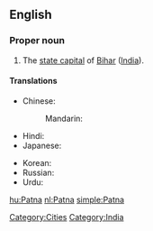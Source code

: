 ==English==
{{wikipedia}}

===Proper noun===
{{en-proper noun}}

# The [[state capital]] of [[Bihar]] ([[India]]).

====Translations====
{{trans-top|state capital of Bihar, India}}
* Chinese:
*: Mandarin: {{t|zh|巴特那|tr=Bātènà|sc=Hani}}
* Hindi: {{t|hi|पटना|tr=Paṭnā|sc=Deva}}
* Japanese: {{t|ja|パトナ|tr=Patona|sc=Jpan}}
{{trans-mid}}
* Korean: {{t|ko|파트나|tr=Pateuna|sc=Kore}}
* Russian: {{t|ru|Патна|f|tr=Patna|sc=Cyrl}}
* Urdu: {{t|ur|پٹنہ|tr=Paṭnā|sc=ur-Arab}}
{{trans-bottom}}

[[Category:Cities]]
[[Category:India]]

[[hu:Patna]]
[[nl:Patna]]
[[simple:Patna]]